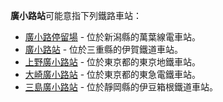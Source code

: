 '''廣小路站'''可能​​意指下列鐵路車站：

* [[廣小路停留場|廣小路停留場]] - 位於新潟縣的萬葉線電車站。
* [[廣小路站|廣小路站]] - 位於三重縣的伊賀鐵道車站。
* [[上野廣小路站|上野廣小路站]] - 位於東京都的東京地鐵車站。
* [[大崎廣小路站|大崎廣小路站]] - 位於東京都的東急電鐵車站。
* [[三島廣小路站|三島廣小路站]] - 位於靜岡縣的伊豆箱根鐵道車站。

{{disambig|Cat=四字車站名消歧義}}